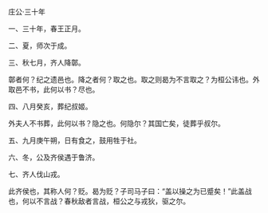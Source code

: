 

庄公·三十年

一、三十年，春王正月。

二、夏，师次于成。

三、秋七月，齐人降鄣。

鄣者何？纪之遗邑也。降之者何？取之也。取之则曷为不言取之？为桓公讳也。外取邑不书，此何以书？尽也。

四、八月癸亥，葬纪叔姬。

外夫人不书葬，此何以书？隐之也。何隐尔？其国亡矣，徒葬乎叔尔。

五、九月庚午朔，日有食之，鼓用牲于社。

六、冬，公及齐侯遇于鲁济。

七、齐人伐山戎。

此齐侯也，其称人何？贬。曷为贬？子司马子曰：“盖以操之为已蹙矣！”此盖战也，何以不言战？春秋敌者言战，桓公之与戎狄，驱之尔。

